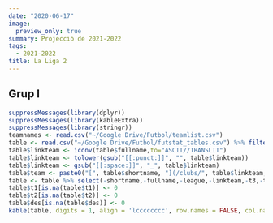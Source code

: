 ```yaml
---
date: "2020-06-17"
image:
  preview_only: true
summary: Projecció de 2021-2022
tags:
  - 2021-2022
title: La Liga 2
---
```

## Grup I
```r
suppressMessages(library(dplyr))
suppressMessages(library(kableExtra))
suppressMessages(library(stringr))
teamnames <- read.csv("~/Google Drive/Futbol/teamlist.csv")
table <- read.csv("~/Google Drive/Futbol/futstat_tables.csv") %>% filter(league == 'segunda2022_1') %>% left_join(teamnames, by = "team") %>% arrange(rank) %>% mutate(league = str_sub(league,1,-3)) %>% left_join(read.csv("~/Google Drive/Futbol/futstat_playoff.csv"), by = "team") %>% mutate(t1 = rowSums(cbind(t1, playoff.ascens), na.rm = T)) 
table$linkteam <- iconv(table$fullname,to="ASCII//TRANSLIT")
table$linkteam <- tolower(gsub("[[:punct:]]", "", table$linkteam))
table$linkteam <- gsub("[[:space:]]", "_", table$linkteam)
table$team <- paste0("[", table$shortname, "](/clubs/", table$linkteam,"_",table$league,")")
table <- table %>% select(-shortname,-fullname,-league,-linkteam,-t3,-t4,-playoff.ascens)
table$t1[is.na(table$t1)] <- 0
table$t2[is.na(table$t2)] <- 0
table$des[is.na(table$des)] <- 0
kable(table, digits = 1, align = 'lcccccccc', row.names = FALSE, col.names = c('Club', 'Class.', 'Punts', 'Ascens', 'Playoff', 'Descens', 'Favor', 'Contra', 'Qualitat')) %>% add_header_above(c('Projecció de la Classificació' = 1, 'Mitjana' = 2, 'Probabilitat (%)' = 3, 'xGols' = 3)) %>% column_spec(1, bold = T) %>% column_spec(3, border_right = T) %>% column_spec(6, border_right = T)
```

